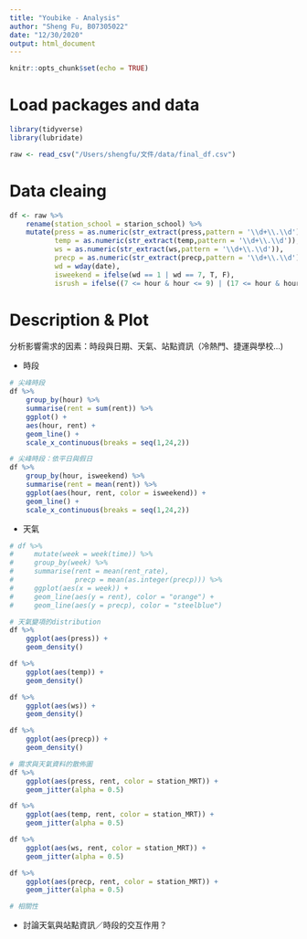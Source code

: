 ```yaml
---
title: "Youbike - Analysis"
author: "Sheng Fu, B07305022"
date: "12/30/2020"
output: html_document
---
```


```r
knitr::opts_chunk$set(echo = TRUE)
```

# Load packages and data

```r
library(tidyverse)
library(lubridate)

raw <- read_csv("/Users/shengfu/文件/data/final_df.csv")
```


# Data cleaing

```r
df <- raw %>% 
    rename(station_school = starion_school) %>% 
    mutate(press = as.numeric(str_extract(press,pattern = '\\d+\\.\\d')),
           temp = as.numeric(str_extract(temp,pattern = '\\d+\\.\\d')),
           ws = as.numeric(str_extract(ws,pattern = '\\d+\\.\\d')),
           precp = as.numeric(str_extract(precp,pattern = '\\d+\\.\\d')),
           wd = wday(date),
           isweekend = ifelse(wd == 1 | wd == 7, T, F),
           isrush = ifelse((7 <= hour & hour <= 9) | (17 <= hour & hour <= 20), T, F))
```

# Description & Plot

分析影響需求的因素：時段與日期、天氣、站點資訊（冷熱門、捷運與學校...)

- 時段
```r
# 尖峰時段
df %>% 
    group_by(hour) %>% 
    summarise(rent = sum(rent)) %>%
    ggplot() +
    aes(hour, rent) +
    geom_line() +
    scale_x_continuous(breaks = seq(1,24,2))

# 尖峰時段：依平日與假日
df %>%
    group_by(hour, isweekend) %>% 
    summarise(rent = mean(rent)) %>%
    ggplot(aes(hour, rent, color = isweekend)) +
    geom_line() +
    scale_x_continuous(breaks = seq(1,24,2))
```

- 天氣
```r
# df %>% 
#     mutate(week = week(time)) %>% 
#     group_by(week) %>% 
#     summarise(rent = mean(rent_rate),
#               precp = mean(as.integer(precp))) %>%
#     ggplot(aes(x = week)) +
#     geom_line(aes(y = rent), color = "orange") +
#     geom_line(aes(y = precp), color = "steelblue")

# 天氣變項的distribution
df %>% 
    ggplot(aes(press)) + 
    geom_density()

df %>% 
    ggplot(aes(temp)) + 
    geom_density()

df %>% 
    ggplot(aes(ws)) + 
    geom_density()

df %>% 
    ggplot(aes(precp)) + 
    geom_density()

# 需求與天氣資料的散佈圖
df %>% 
    ggplot(aes(press, rent, color = station_MRT)) + 
    geom_jitter(alpha = 0.5)

df %>% 
    ggplot(aes(temp, rent, color = station_MRT)) + 
    geom_jitter(alpha = 0.5)

df %>% 
    ggplot(aes(ws, rent, color = station_MRT)) + 
    geom_jitter(alpha = 0.5)

df %>% 
    ggplot(aes(precp, rent, color = station_MRT)) + 
    geom_jitter(alpha = 0.5)

# 相關性
```

- 討論天氣與站點資訊／時段的交互作用？

